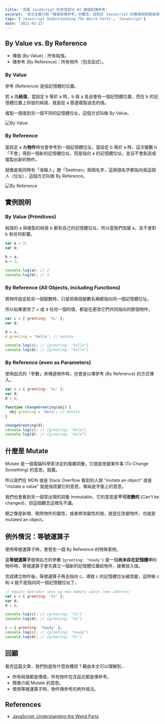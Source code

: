 ```yaml
---
title: '克服 JavaScript 的奇怪部分 #7 傳值和傳參考'
excerpt: '本文主要介紹「傳值和傳參考」的概念，這對於 JavaScript 的開發與除錯會很有幫助，如果不知道這些觀念，可能會導致一些很難 Debug 的奇怪問題。'
tags: ['Javascript Understanding The Weird Parts', 'JavaScript']
date: '2021-03-23'
---
```


## By Value vs. By Reference

- 傳值 (By Value)：所有純值。
- 傳參考 (By Reference)：所有物件（包含函式）。

### By Value

參考 (Reference) 是指記憶體的位置。

若 a 為**純值**，當設定 b 等於 a 時，b 與 a 各自會有一個記憶體位置，而在 b 的記憶體位置上存放的純值，就是從 a 那邊複製過去的值。

複製一個值到另一個不同的記憶體位址，這個方式叫做 By Value。

![By Value](https://i.imgur.com/J8m1wqS.png)

### By Reference

當設定 a 為**物件**時也會參考到一個記憶體位址，當設定 b 等於 a 時，這次變數 b「不會」得到一個新的記憶體位址，而是指向 a 的記憶體位址，並且不會創造或複製出新的物件。

就像是我同時有「海報人」跟「Sealman」兩個名字，這兩個名字都指向我這個人（位址），這個方式叫做 By Reference。

![By Reference](https://i.imgur.com/4JkLp79.png)

## 實例說明

### By Value (Primitives)

純值的 a 與複製的純值 b 都有自己的記憶體位址，所以當我們改變 a，並不會對 b 有任何影響。

```javascript
var a = 3;
var b;

b = a;
a = 2;

console.log(a); // 2
console.log(b); // 3
```

### By Reference (All Objects, including Functions)

將物件設定給另一個變數時，只是把兩個變數名稱都指向同一個記憶體位址。

所以如果更改了 c 或 d 任何一個的值，都是在更改它們共同指向的那個物件。

```javascript
var c = { greeting: 'hi' };
var d;

d = c;
c.greeting = 'hello'; // mutate

console.log(c); // {greeting: "hello"}
console.log(d); // {greeting: "hello"}
```

### By Reference (even as Parameters)

使用函式的「參數」來傳遞物件時，也會是以傳參考 (By Reference) 的方式傳入。

```javascript
var c = { greeting: 'hi' };
var d;
d = c;

function changeGreeting(obj) {
  obj.greeting = 'Hola'; // mutate
}

changeGreeting(d);
console.log(c); // {greeting: "Hola"}
console.log(d); // {greeting: "Hola"}
```

## 什麼是 Mutate

Mutate 是一個電腦科學家決定的複雜詞彙，它就是改變某件事 (To Change Something) 的意思，就醬。

所以我們在 MDN 或是 Stack Overflow 看到別人說 "mutate an object" 或是 "mutate a value" 就是指改變它的意思，單純是字面上的意思。

我們也會看到另一個常出現的詞彙 Immutable，它的意思是**不可改變的** (Can't be changed)，但這個觀念這裡先不講。

總之像是新增、刪除物件的屬性，或者修改屬性的值，就是在改變物件，也就是 mutated an object。

## 例外情況：等號運算子

使用等號運算子時，會發生一個 By Reference 的特殊案例。

當**等號運算子**發現右方的參數 `{greeting: 'howdy'}` 是一個**尚未存在記憶體中**的物件時，等號運算子會先建立一個新的記憶體位置給物件，接著放入值。

完成建立物件後，等號運算子再去指向 c，導致 c 的記憶體位址被改變，這時候 c 和 d 就不是指向同一個記憶體位址了。

```javascript
// equals operator sets up new memory space (new address)
var c = { greeting: 'hi' };
var d;
d = c;

console.log(c); // {greeting: "hi"}
console.log(d); // {greeting: "hi"}

c = { greeting: 'howdy' };
console.log(c); // {greeting: "howdy"}
console.log(d); // {greeting: "hi"}
```

## 回顧

看完這篇文章，我們到底有什麼收穫呢？藉由本文可以理解到…

- 所有純值都是傳值，所有物件包含函式都是傳參考。
- 簡單介紹 Mutate 的意思。
- 使用等號運算子時，物件傳參考的例外情況。

## References

- [JavaScript: Understanding the Weird Parts](https://www.udemy.com/course/understand-javascript/)
